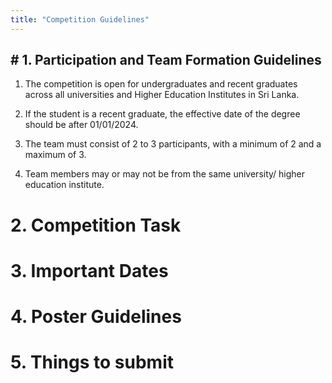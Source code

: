 ```yaml
---
title: "Competition Guidelines"
---
```


# 1. Participation and Team Formation Guidelines
---

1.   The competition is open for undergraduates and recent graduates across all universities and Higher Education Institutes in Sri Lanka.

2. If the student is a recent graduate, the effective date of the degree should be after 01/01/2024.

3. The team must consist of 2 to 3 participants, with a minimum of 2 and a maximum of 3.

4. Team members may or may not be from the same university/ higher education institute.

# 2. Competition Task

# 3. Important Dates

# 4. Poster Guidelines

# 5. Things to submit


